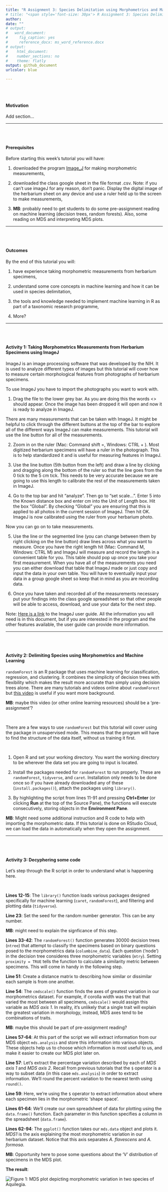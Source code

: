 ```yaml
---
title: "R Assignment 3: Species Delimitation using Morphometrics and Machine Learning"
# title: "<span style='font-size: 30px'> R Assignment 3: Species Delimitation using Morphometrics and Machine Learning </style>"
author: 
date: ""
# output:
#   word_document:
#     fig_caption: yes
#     reference_docx: ms_word_reference.docx
# output:
#    html_document:
#    number_sections: no
#    theme: flatly
output: github_document
urlcolor: blue

---
```


<br>
<br>

#### Motivation

Add section...

---

<br>
<br>

#### Prerequisites 

Before starting this week's tutorial you will have: <br>

1. downloaded the program [Image_J](https://imagej.nih.gov/ij/download.htm) for making morphometric measurements,  <br>

2. downloaded the class google sheet in the file format .csv. Note: if you can’t use imageJ for any reason, don’t panic. Display the digital image of the herbarium sheet on any device and use a ruler held up to the screen to make measurements, <br>

3. **MB**: probably need to get students to do some pre-assignment reading on machine learning (decision trees, random forests). Also, some reading on MDS and interpreting MDS plots. 

---

<br>
<br>

#### Outcomes

By the end of this tutorial you will: <br>

1.  have experience taking morphometric measurements from herbarium specimens, <br>

2. understand some core concepts in machine learning and how it can be used in species delimitation, <br>

3. the tools and knowledge needed to implement machine learning in R as part of a taxonomic research programme, <br>

4. More?

---

<br>
<br>

#### Activity 1: Taking Morphometrics Measurements from Herbarium Specimens using ImageJ

ImageJ is an image processing software that was developed by the NIH. It is used to analyze different types of images but this tutorial will cover how to measure certain morphological features from photographs of herbarium specimens. <br>

To use ImageJ you have to import the photographs you want to work with. <br>

1. Drag the file to the lower grey bar. As you are doing this the words <<drag and drop>> should appear. Once the image has been dropped it will open and now it is ready to analyze in ImageJ. <br>

There are many measurements that can be taken with ImageJ. It might be helpful to click through the different buttons at the top of the bar to explore all of the different ways ImageJ can make measurements. This tutorial will use the line button for all of the measurements. <br>

2. Zoom in on the ruler (Mac: Command shift =, Windows: CTRL + ). Most digitized herbarium specimens will have a ruler in the photograph. This is to help standardized it and is useful for measuring features in ImageJ. <br>

3. Use the line button (5th button from the left) and draw a line by clicking and dragging along the bottom of the ruler so that the line goes from the 0 tick to the 5 cm tick. This needs to be very accurate because we are going to use this length to calibrate the rest of the measurements taken in ImageJ. <br>

4.  Go to the top bar and hit “analyze”. Then go to “set scale…”. Enter 5 into the Known distance box and enter cm into the Unit of Length box. Hit the box “Global”. By checking “Global” you are ensuring that this is applied to all photos in the current session of ImageJ. Then hit OK. ImageJ is now calibrated using the ruler from your herbarium photo. <br>

Now you can go on to take measurements. <br>

5. Use the line or the segmented line (you can change between them by right clicking on the line button) draw lines across what you want to measure. Once you have the right length hit (Mac: Command M, Windows: CTRL M) and ImageJ will measure and record the length in a convenient table for you. This table should pop up once you take your first measurement. When you have all of the measurements you need you can either download that table that ImageJ made or just copy and input the data in your own table. You will have to eventually input your data in a group google sheet so keep that in mind as you are recording data. <br>

6. Once you have taken and recorded all of the measurements necessary put your findings into the class google spreadsheet so that other people will be able to access, download, and use your data for the next step. <br>

Note: [Here is a link](https://imagej.nih.gov/ij/docs/guide/user-guide.pdf) to the ImageJ user guide. All the information you will need is in this document, but if you are interested in the program and the other features available, the user guide can provide more information. 

---

<br>
<br>

#### Activity 2: Delimiting Species using Morphometrics and Machine Learning

`randomForest` is an R package that uses machine learning for classification, regression, and clustering. It combines the simplicity of decision trees with flexibility which makes the result more accurate than simply using decision trees alone. There are many tutorials and videos online about `randomForest` but [this video](https://www.youtube.com/watch?v=J4Wdy0Wc_xQ) is useful if you want more background. 

**MB**: maybe this video (or other online learning resources) should be a 'pre-assignment'? 

<br>

There are a few ways to use `randomForest` but this tutorial will cover using the package in unsupervised mode. This means that the program will have to find the structure of the data itself, without us training it first. 

<br>

1. Open R and set your working directory. You want the working directory to be wherever the data set you are going to input is located. 

2. Install the packages needed for `randomForest` to run properly. These are `randomForest`, `tidyverse`, and `caret`. Installation only needs to be done once so if you have already downloaded any of these (`install.packages()`), attach the packages using `library()`. 

3. By highlighting the script from lines 11-91 and pressing **Ctrl+Enter** (or clicking **Run** at the top of the Source Pane), the functions will execute consecutively, storing objects in the **Environment Pane**. 

**MB**: Might need some additional instruction and R code to help with importing the morphometric data. If this tutorial is done on RStudio Cloud, we can load the data in automatically when they open the assignment.  

---

<br>
<br>

#### Activity 3: Decyphering some code

Let's step through the R script in order to understand what is happening here. 

<br>

**Lines 12-15**: The `library()` function loads various packages designed specifically for machine learning (`caret`, `randomForest`), and filtering and plotting data (`tidyverse`). 

**Line 23**: Set the seed for the random number generator. This can be any number. 

**MB**: might need to explain the signficance of this step.

**Lines 33-42**: The `randomForest()` function generates 30000 decision trees (`ntree`) that attempt to classify the specimens based on binary questions posed to the morphometrics data (`columbine_data`). Each question ('node') in the decision tree consideres three morphometric variables (`mtry`). Setting `proximity = TRUE` tells the function to calculate a similarity metric between specimens. This will come in handy in the following step. 

**Line 51**: Create a distance matrix to describing how similar or dissimilar each sample is from one another. 

**Line 54**: The `cmdscale()` function finds the axes of greatest variation in our morphometrics dataset. For example, if corolla width was the trait that varied the most between all specimens, `cmdscale()` would assign this variable as _MDS axis 1_. In reality, it's unlikely that a single trait will explain the greatest variation in morphology, instead, MDS axes tend to be combinations of traits. 

**MB**: maybe this should be part of pre-assignment reading?


**Lines 57-64**: At this part of the script we will extract information from our MDS object `mds.analysis` and store this information into various objects. These objects help us to choose which information is most useful to us, and make it easier to create our MDS plot later on. 

**Line 57**: Let's extract the percentage variation described by each of _MDS axis 1_ and _MDS axis 2_. Recall from previous tutorials that the `$` operator is a way to subset data (in this case `mds.analysis`) in order to extract information. We'll round the percent variation to the nearest tenth using `round()`. 

**Line 59**: Here, we're using the `$` operator to extract information about where each specimen lies in the morphometric 'shape space'.  

**Lines 61-64**: We'll create our own spreadsheet of data for plotting using the `data.frame()` function. Each parameter in this function specifies a column in the spreadsheet (`data.frame`). 

**Lines 62-94**: The `ggplot()` function takes our `mds.data` object and plots it. _MDS1_ is the axis explaining the most morphometric variation in our herbarium dataset. Notice that this axis separates _A. flavescens_ and _A. formosa_. 

**MB**: Opportunity here to pose some questions about the 'V' distribution of specimens in the MDS plot. 

**The result**:

![Figure 1: MDS plot depicting morphometric variation in two species of _Aquilegia_.](aquelgia_mds.jpg)
<br>
<br>







